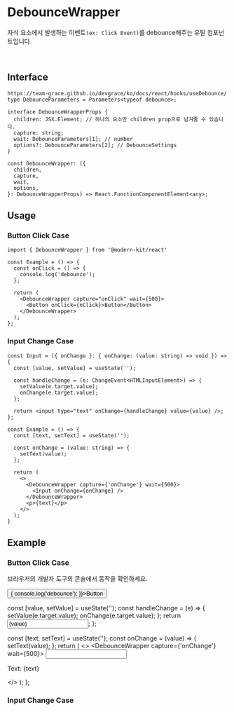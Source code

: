 
# DebounceWrapper

자식 요소에서 발생하는 이벤트`(ex: Click Event)`를 debounce해주는 유틸 컴포넌트입니다.

<br />

## Interface
```tsx
https://team-grace.github.io/devgrace/ko/docs/react/hooks/useDebounce/
type DebounceParameters = Parameters<typeof debounce>;

interface DebounceWrapperProps {
  children: JSX.Element; // 하나의 요소만 children prop으로 넘겨줄 수 있습니다.
  capture: string;
  wait: DebounceParameters[1]; // number
  options?: DebounceParameters[2]; // DebounceSettings
}

const DebounceWrapper: ({
  children,
  capture,
  wait,
  options,
}: DebounceWrapperProps) => React.FunctionComponentElement<any>;
```

## Usage
### Button Click Case
```tsx
import { DebounceWrapper } from '@modern-kit/react'

const Example = () => {
  const onClick = () => {
    console.log('debounce');
  };
  
  return (
    <DebounceWrapper capture="onClick" wait={500}>
      <Button onClick={nClick}>Button</Button>
    </DebounceWrapper>
  );
};
```

### Input Change Case
```tsx
const Input = ({ onChange }: { onChange: (value: string) => void }) => {
  const [value, setValue] = useState('');

  const handleChange = (e: ChangeEvent<HTMLInputElement>) => {
    setValue(e.target.value);
    onChange(e.target.value);
  };

  return <input type="text" onChange={handleChange} value={value} />;
};

const Example = () => {
  const [text, setText] = useState('');

  const onChange = (value: string) => {
    setText(value);
  };

  return (
    <>
      <DebounceWrapper capture={'onChange'} wait={500}>
        <Input onChange={onChange} />
      </DebounceWrapper>
      <p>{text}</p>
    </>
  );
}
```

## Example
### Button Click Case
<p style={{ marginBottom: '4px' }}>브라우저의 개발자 도구의 콘솔에서 동작을 확인하세요.</p>
<DebounceWrapper capture="onClick" wait={500}>
  <Button onClick={() => {
    console.log('debounce');
  }}>Button</Button>
</DebounceWrapper>

<br />

  const [value, setValue] = useState('');
  const handleChange = (e) => {
    setValue(e.target.value);
    onChange(e.target.value);
  };
  return <input type="text" onChange={handleChange} value={value} />;
};

  const [text, setText] = useState('');
  const onChange = (value) => {
    setText(value);
  };
  return (
    <>
      <DebounceWrapper capture={'onChange'} wait={500}>
        <Input onChange={onChange} />
      </DebounceWrapper>
      <p>Text: {text}</p>
    </>
  );
};

### Input Change Case

<InputExample />